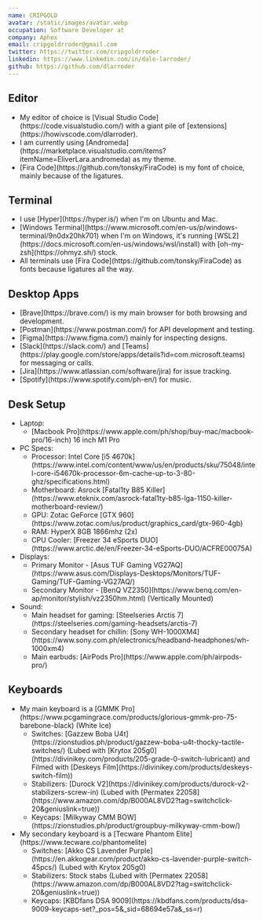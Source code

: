 ```yaml
---
name: CRIPGOLD
avatar: /static/images/avatar.webp
occupation: Software Developer at
company: Aphex
email: cripgoldrroder@gmail.com
twitter: https://twitter.com/cripgoldrroder
linkedin: https://www.linkedin.com/in/dale-larroder/
github: https://github.com/dlarroder
---
```


## Editor

<ul>
  <li>
    My editor of choice is [Visual Studio Code](https://code.visualstudio.com/) with a giant pile of
    [extensions](https://howivscode.com/dlarroder).
  </li>
  <li>
    I am currently using
    [Andromeda](https://marketplace.visualstudio.com/items?itemName=EliverLara.andromeda) as my
    theme.
  </li>
  <li>
    [Fira Code](https://github.com/tonsky/FiraCode) is my font of choice, mainly because of the
    ligatures.
  </li>
</ul>

## Terminal

<ul>
  <li>I use [Hyper](https://hyper.is/) when I'm on Ubuntu and Mac.</li>
  <li>
    [Windows Terminal](https://www.microsoft.com/en-us/p/windows-terminal/9n0dx20hk701) when I'm on
    Windows, it's running [WSL2](https://docs.microsoft.com/en-us/windows/wsl/install) with
    [oh-my-zsh](https://ohmyz.sh/) stock.
  </li>
  <li>
    All terminals use [Fira Code](https://github.com/tonsky/FiraCode) as fonts because ligatures all
    the way.
  </li>
</ul>

## Desktop Apps

<ul>
  <li>[Brave](https://brave.com/) is my main browser for both browsing and development.</li>
  <li>[Postman](https://www.postman.com/) for API development and testing.</li>
  <li>[Figma](https://www.figma.com/) mainly for inspecting designs.</li>
  <li>
    [Slack](https://slack.com/) and
    [Teams](https://play.google.com/store/apps/details?id=com.microsoft.teams) for messaging or
    calls.
  </li>
  <li>[Jira](https://www.atlassian.com/software/jira) for issue tracking.</li>
  <li>[Spotify](https://www.spotify.com/ph-en/) for music.</li>
</ul>

## Desk Setup

<ul>
  <li>
    Laptop:
    <ul>
      <li>
        [Macbook Pro](https://www.apple.com/ph/shop/buy-mac/macbook-pro/16-inch) 16 inch M1 Pro
      </li>
    </ul>
  </li>
  <li>
    PC Specs:
    <ul>
      <li>
        Processor: Intel Core [i5
        4670k](https://www.intel.com/content/www/us/en/products/sku/75048/intel-core-i54670k-processor-6m-cache-up-to-3-80-ghz/specifications.html)
      </li>
      <li>
        Motherboard: Asrock [Fatal1ty B85
        Killer](https://www.eteknix.com/asrock-fatal1ty-b85-lga-1150-killer-motherboard-review/)
      </li>
      <li>
        GPU: Zotac GeForce [GTX 960](https://www.zotac.com/us/product/graphics_card/gtx-960-4gb)
      </li>
      <li>RAM: HyperX 8GB 1866mhz (2x)</li>
      <li>
        CPU Cooler: [Freezer 34 eSports
        DUO](https://www.arctic.de/en/Freezer-34-eSports-DUO/ACFRE00075A)
      </li>
    </ul>
  </li>
  <li>
    Displays:
    <ul>
      <li>
        Primary Monitor - [Asus TUF Gaming
        VG27AQ](https://www.asus.com/Displays-Desktops/Monitors/TUF-Gaming/TUF-Gaming-VG27AQ/)
      </li>
      <li>
        Secondary Monitor - [BenQ VZ2350](https://www.benq.com/en-ap/monitor/stylish/vz2350hm.html)
        (Vertically Mounted)
      </li>
    </ul>
  </li>
  <li>
    Sound:
    <ul>
      <li>
        Main headset for gaming: [Steelseries Arctis
        7](https://steelseries.com/gaming-headsets/arctis-7)
      </li>
      <li>
        Secondary headset for chillin: [Sony
        WH-1000XM4](https://www.sony.com.ph/electronics/headband-headphones/wh-1000xm4)
      </li>
      <li>Main earbuds: [AirPods Pro](https://www.apple.com/ph/airpods-pro/)</li>
    </ul>
  </li>
</ul>

## Keyboards

<ul>
  <li>
    My main keyboard is a [GMMK
    Pro](https://www.pcgamingrace.com/products/glorious-gmmk-pro-75-barebone-black) (White Ice)
    <ul>
      <li>
        Switches: [Gazzew Boba
        U4t](https://zionstudios.ph/product/gazzew-boba-u4t-thocky-tactile-switches/) (Lubed with
        [Krytox 205g0](https://divinikey.com/products/205-grade-0-switch-lubricant) and Filmed with
        [Deskeys Film](https://divinikey.com/products/deskeys-switch-film))
      </li>
      <li>
        Stabilizers: [Durock V2](https://divinikey.com/products/durock-v2-stabilizers-screw-in)
        (Lubed with [Permatex
        22058](https://www.amazon.com/dp/B000AL8VD2?tag=switchclick-20&geniuslink=true))
      </li>
      <li>
        Keycaps: [Milkyway CMM BOW](https://zionstudios.ph/product/groupbuy-milkyway-cmm-bow/)
      </li>
    </ul>
  </li>
  <li>
    My secondary keyboard is a [Tecware Phantom Elite](https://www.tecware.co/phantomelite)
    <ul>
      <li>
        Switches: [Akko CS Lavender
        Purple](https://en.akkogear.com/product/akko-cs-lavender-purple-switch-45pcs/) (Lubed with
        Krytox 205g0)
      </li>
      <li>
        Stabilizers: Stock stabs (Lubed with [Permatex
        22058](https://www.amazon.com/dp/B000AL8VD2?tag=switchclick-20&geniuslink=true))
      </li>
      <li>
        Keycaps: [KBDfans DSA
        9009](https://kbdfans.com/products/dsa-9009-keycaps-set?_pos=5&_sid=68694e57a&_ss=r)
      </li>
    </ul>
  </li>
</ul>
